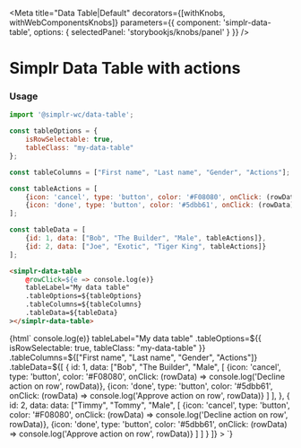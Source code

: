
<Meta
  title="Data Table|Default"
  decorators={[withKnobs, withWebComponentsKnobs]}
  parameters={{ component: 'simplr-data-table', options: { selectedPanel: 'storybookjs/knobs/panel' } }}
/>

# Simplr Data Table with actions

### Usage

```js
import '@simplr-wc/data-table';

const tableOptions = {
    isRowSelectable: true,
    tableClass: "my-data-table"
};

const tableColumns = ["First name", "Last name", "Gender", "Actions"];

const tableActions = [ 
    {icon: 'cancel', type: 'button', color: '#F08080', onClick: (rowData) => console.log('Decline action on row', rowData)},
    {icon: 'done', type: 'button', color: '#5dbb61', onClick: (rowData) => console.log('Approve action on row', rowData)}
];

const tableData = [
    {id: 1, data: ["Bob", "The Builder", "Male", tableActions]},
    {id: 2, data: ["Joe", "Exotic", "Tiger King", tableActions]}
];
```

```html
<simplr-data-table
    @rowClick=${e => console.log(e)}
    tableLabel="My data table"
    .tableOptions=${tableOptions}
    .tableColumns=${tableColumns}
    .tableData=${tableData}
></simplr-data-table>
```


<Story name="Simplr Data Table with actions">
  {html`
    <simplr-data-table
        @rowClick=${e => console.log(e)}
        tableLabel="My data table"
        .tableOptions=${{
                            isRowSelectable: true,
                            tableClass: "my-data-table"
                        }}
        .tableColumns=${["First name", "Last name", "Gender", "Actions"]}
        .tableData=${[
                         {
                            id: 1, 
                            data: ["Bob", "The Builder", "Male", [ 
                                     {icon: 'cancel', type: 'button', color: '#F08080', onClick: (rowData) => console.log('Decline action on row', rowData)},
                                     {icon: 'done', type: 'button', color: '#5dbb61', onClick: (rowData) => console.log('Approve action on row', rowData)}
                                    ]
                                ],
                        }, {
                            id: 2,
                            data: data: ["Timmy", "Tommy", "Male", [ 
                                     {icon: 'cancel', type: 'button', color: '#F08080', onClick: (rowData) => console.log('Decline action on row', rowData)},
                                     {icon: 'done', type: 'button', color: '#5dbb61', onClick: (rowData) => console.log('Approve action on row', rowData)}
                                    ]
                                ]
                        }
                    ]}
    ></simplr-data-table>
  `}
</Story>

<Props of="simplr-data-table" />
